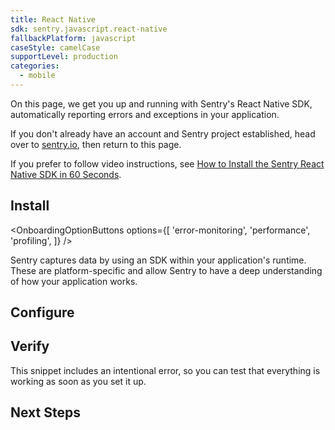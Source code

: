```yaml
---
title: React Native
sdk: sentry.javascript.react-native
fallbackPlatform: javascript
caseStyle: camelCase
supportLevel: production
categories:
  - mobile
---
```


<PlatformContent includePath="getting-started-primer" />

On this page, we get you up and running with Sentry's React Native SDK, automatically reporting errors and exceptions in your application.

<Note>

If you don't already have an account and Sentry project established, head over to [sentry.io](https://sentry.io/signup/), then return to this page.

</Note>

If you prefer to follow video instructions, see [How to Install the Sentry React Native SDK in 60 Seconds](https://vimeo.com/899369012).

## Install

<OnboardingOptionButtons
  options={[
    'error-monitoring',
    'performance',
    'profiling',
  ]}
/>

Sentry captures data by using an SDK within your application's runtime. These are platform-specific and allow Sentry to have a deep understanding of how your application works.

<PlatformContent includePath="getting-started-install" />

## Configure

<PlatformContent includePath="getting-started-config" />

## Verify

This snippet includes an intentional error, so you can test that everything is working as soon as you set it up.

<PlatformContent includePath="getting-started-verify" />

## Next Steps

<PlatformContent includePath="getting-started-next-steps" />
